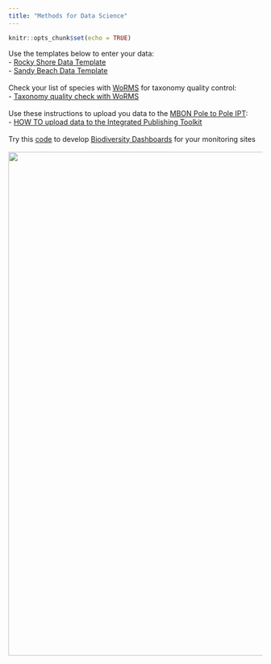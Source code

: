 ```yaml
---
title: "Methods for Data Science"
---
```


```r
knitr::opts_chunk$set(echo = TRUE)
```
Use the templates below to enter your data:
<br>
- [Rocky Shore Data Template](protocols/Data_Sheet_RockyShore_template.xlsx)
<br>
- [Sandy Beach Data Template](protocols/Datasheet_template_SB.xlsx)
<br>
<br>
Check your list of species with [WoRMS](http://www.marinespecies.org/aphia.php?p=webservice) for taxonomy quality control:
<br>
- [Taxonomy quality check with WoRMS](protocols/WoRMS_quality_check.pdf)
<br>
<br>
Use these instructions to upload you data to the [MBON Pole to Pole IPT](http://ipt.iobis.org/mbon/):
<br>
- [HOW TO upload data to the Integrated Publishing Toolkit](https://diodon.github.io/P2P_documents/PublishData/docs/PublishingDataIPT.html)
<br>
<br>
Try this [code](https://github.com/marinebon/p2p-dashboard) to develop [Biodiversity Dashboards](https://marinebon.org/p2p-dashboard/biodivExplorer_beach.html#general-information) for your monitoring sites 
<br>
<br>
<img width="1000px" src="images/dashboard.jpg"/>
